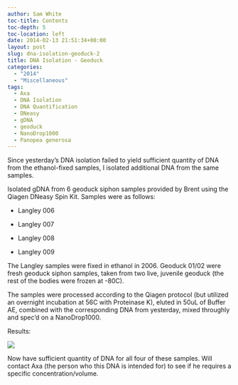 ```yaml
---
author: Sam White
toc-title: Contents
toc-depth: 5
toc-location: left
date: 2014-02-13 21:51:34+00:00
layout: post
slug: dna-isolation-geoduck-2
title: DNA Isolation - Geoduck
categories:
  - "2014"
  - "Miscellaneous"
tags:
  - Axa
  - DNA Isolation
  - DNA Quantification
  - DNeasy
  - gDNA
  - geoduck
  - NanoDrop1000
  - Panopea generosa
---
```


Since yesterday's DNA isolation failed to yield sufficient quantity of DNA from the ethanol-fixed samples, I isolated additional DNA from the same samples.

Isolated gDNA from 6 geoduck siphon samples provided by Brent using the Qiagen DNeasy Spin Kit. Samples were as follows:




    
  * Langley 006

    
  * Langley 007

    
  * Langley 008

    
  * Langley 009



The Langley samples were fixed in ethanol in 2006. Geoduck 01/02 were fresh geoduck siphon samples, taken from two live, juvenile geoduck (the rest of the bodies were frozen at -80C).

The samples were processed according to the Qiagen protocol (but utilized an overnight incubation at 56C with Proteinase K), eluted in 50uL of Buffer AE, combined with the corresponding DNA from yesterday, mixed throughly and spec'd on a NanoDrop1000.

Results:

![](https://eagle.fish.washington.edu/Arabidopsis/20140213%20-%20Geoduck%20gDNA-01.JPG)

Now have sufficient quantity of DNA for all four of these samples. Will contact Axa (the person who this DNA is intended for) to see if he requires a specific concentration/volume.
